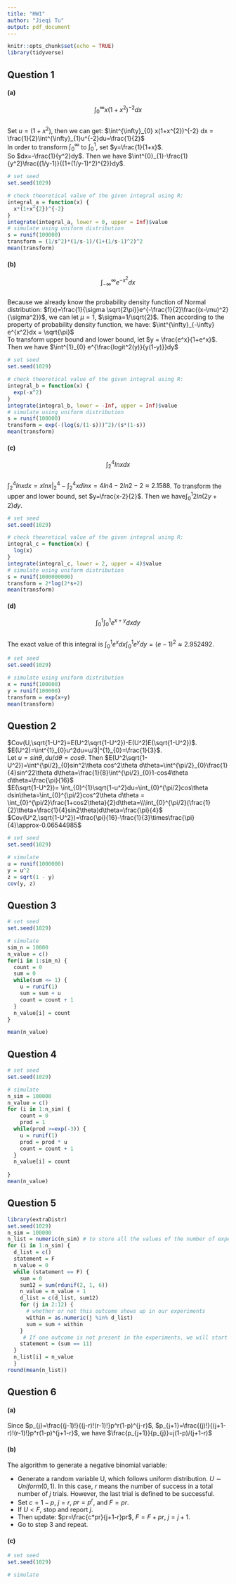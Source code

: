 ```yaml
---
title: "HW1"
author: "Jieqi Tu"
output: pdf_document
---
```


```r
knitr::opts_chunk$set(echo = TRUE)
library(tidyverse)
```

##  Question 1

#### (a)
$$\int^{\infty}_{0} x(1+x^{2})^{-2} dx$$\
Set $u = (1+x^2)$, then we can get: $\int^{\infty}_{0} x(1+x^{2})^{-2} dx = \frac{1}{2}\int^{\infty}_{1}u^{-2}du=\frac{1}{2}$\
In order to transform $\int^{\infty}_{0}$ to $\int^{1}_{0}$, set $y=\frac{1}{1+x}$.\
So $dx=-\frac{1}{y^2}dy$. Then we have $\int^{0}_{1}-\frac{1}{y^2}\frac{(1/y-1)}{(1+(1/y-1)^2)^{2}}dy$.
```r
# set seed
set.seed(1029)

# check theoretical value of the given integral using R:
integral_a = function(x) {
  x*(1+x^{2})^{-2}
}
integrate(integral_a, lower = 0, upper = Inf)$value
# simulate using uniform distribution
s = runif(100000)
transform = (1/s^2)*(1/s-1)/(1+(1/s-1)^2)^2
mean(transform)
```


#### (b)
$$\int^{\infty}_{-\infty} e^{-x^2}dx$$\
Because we already know the probability density function of Normal distribution: $f(x)=\frac{1}{\sigma \sqrt{2\pi}}e^{-\frac{1}{2}\frac{(x-\mu)^2}{\sigma^2}}$, we can let $\mu=1$, $\sigma=1/\sqrt{2}$.
Then according to the property of probability density function, we have: $\int^{\infty}_{-\infty} e^{x^2}dx = \sqrt{\pi}$\
To transform upper bound and lower bound, let $y = \frac{e^x}{1+e^x}$. Then we have $\int^{1}_{0} e^{\frac{logit^2(y)}{y(1-y)}}dy$

```r
# set seed
set.seed(1029)

# check theoretical value of the given integral using R:
integral_b = function(x) {
  exp(-x^2)
}
integrate(integral_b, lower = -Inf, upper = Inf)$value
# simulate using uniform distribution
s = runif(100000)
transform = exp(-(log(s/(1-s)))^2)/(s*(1-s))
mean(transform)
```

#### (c)
$$\int^{4}_{2} ln{x}dx$$\
$\int^{4}_{2} lnxdx=xln{x}|_{2}^{4}-\int^{4}_{2} xdlnx=4ln4-2ln2-2\approx2.1588$. To transform the upper and lower bound, set $y=\frac{x-2}{2}$. Then we have$\int^{1}_{0} 2ln{(2y+2)}dy$.
```r
# set seed
set.seed(1029)

# check theoretical value of the given integral using R:
integral_c = function(x) {
  log(x)
}
integrate(integral_c, lower = 2, upper = 4)$value
# simulate using uniform distribution
s = runif(1000000000)
transform = 2*log(2*s+2)
mean(transform)
```

#### (d)

$$\int^{1}_{0}\int^{1}_{0} e^{x+y} dxdy$$\
The exact value of this integral is $\int^{1}_{0}e^xdx\int^{1}_{0} e^{y}dy=(e-1)^2\approx2.952492$.
```r
# set seed
set.seed(1029)

# simulate using uniform distribution
x = runif(100000)
y = runif(100000)
transform = exp(x+y)
mean(transform)
```

## Question 2
$Cov(U,\sqrt{1-U^2}=E(U^2\sqrt{1-U^2})-E(U^2)E(\sqrt{1-U^2})$.\
$E(U^2)=\int^{1}_{0}u^2du=u/3|^{1}_{0}=\frac{1}{3}$.\
Let $u=sin\theta, du/d\theta=cos\theta$. Then $E(U^2\sqrt{1-U^2})=\int^{\pi/2}_{0}sin^2\theta cos^2\theta d\theta=\int^{\pi/2}_{0}\frac{1}{4}sin^22\theta d\theta=\frac{1}{8}\int^{\pi/2}_{0}1-cos4\theta d\theta=\frac{\pi}{16}$\
$E(\sqrt{1-U^2})= \int_{0}^{1}\sqrt{1-u^2}du=\int_{0}^{\pi/2}cos\theta dsin\theta=\int_{0}^{\pi/2}cos^2\theta d\theta = \int_{0}^{\pi/2}\frac{1+cos2\theta}{2}d\theta=\\\int_{0}^{\pi/2}(\frac{1}{2}\theta+\frac{1}{4}sin2\theta)d\theta=\frac{\pi}{4}$\
$Cov(U^2,\sqrt{1-U^2})=\frac{\pi}{16}-\frac{1}{3}\times\frac{\pi}{4}\approx-0.06544985$
```r
# set seed
set.seed(1029)

# simulate
u = runif(1000000)
y = u^2
z = sqrt(1 - y)
cov(y, z)
```

## Question 3
```r
# set seed
set.seed(1029)

# simulate
sim_n = 10000
n_value = c()
for(i in 1:sim_n) {
  count = 0
  sum = 0
  while(sum <= 1) {
    u = runif(1)
    sum = sum + u
    count = count + 1
  }
  n_value[i] = count
}

mean(n_value)
```

## Question 4
```r
# set seed
set.seed(1029)

# simulate
n_sim = 100000
n_value = c()
for (i in 1:n_sim) {
    count = 0
    prod = 1
  while(prod >=exp(-3)) {
    u = runif(1)
    prod = prod * u
    count = count + 1
  }
  n_value[i] = count
  
}
mean(n_value)
```

## Question 5
```r
library(extraDistr)
set.seed(1029)
n_sim = 100000
n_list = numeric(n_sim) # to store all the values of the number of experiments
for (i in 1:n_sim) {
  d_list = c()
  statement = F
  n_value = 0
  while (statement == F) {
    sum = 0
    sum12 = sum(rdunif(2, 1, 6))
    n_value = n_value + 1
    d_list = c(d_list, sum12)
    for (j in 2:12) {
      # whether or not this outcome shows up in our experiments
      within = as.numeric(j %in% d_list) 
      sum = sum + within
    }
     # If one outcome is not present in the experiments, we will start a new experiment
    statement = (sum == 11)
  }
  n_list[i] = n_value
  }
round(mean(n_list))

```

## Question 6
#### (a)
Since $p_{j}=\frac{(j-1)!}{(j-r)!(r-1)!}p^r(1-p)^{j-r}$, $p_{j+1}=\frac{(j)!}{(j+1-r)!(r-1)!}p^r(1-p)^{j+1-r}$, we have $\frac{p_{j+1}}{p_{j}}=j(1-p)/(j+1-r)$

#### (b)
The algorithm to generate a negative binomial variable:

* Generate a random variable U, which follows uniform distribution. $U\sim Uniform(0, 1)$. In this case, $r$ means the number of success in a total number of $j$ trials. However, the last trial is defined to be successful.
* Set $c=1-p$, $j=r$, $pr=p^r$, and $F=pr$.
* If $U<F$, stop and report $j$.
* Then update: $pr=\frac{c*pr}{j+1-r}pr$, $F=F+pr$, $j=j+1$.
* Go to step 3 and repeat.

#### (c)
```r
# set seed
set.seed(1029)

# simulate

```

